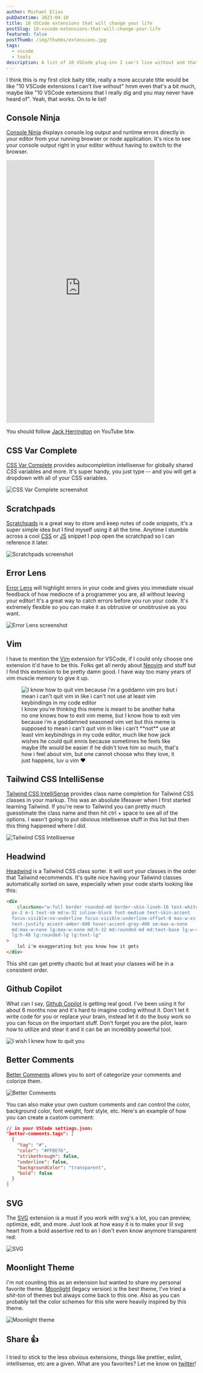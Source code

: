 ```yaml
---
author: Michael Elias
pubDatetime: 2023-04-10
title: 10 VSCode extensions that will change your life
postSlug: 10-vscode-extensions-that-will-change-your-life
featured: false
postThumb: /img/thumbs/extensions.jpg
tags:
  - vscode
  - tools
description: A list of 10 VSCode plug-ins I can't live without and that you may never heard of
---
```



I think this is my first click baity title, really a more accurate title would be like "10 VSCode extensions I can't live without" hmm even that's a bit much, maybe like "10 VSCode extensions that I really dig and you may never have heard of". Yeah, that works. On to le list!

## Console Ninja

[Console Ninja](https://marketplace.visualstudio.com/items?itemName=WallabyJs.console-ninja) displays console.log output and runtime errors directly in your editor from your running browser or node application. It's nice to see your console output right in your editor without having to switch to the browser.

<div class="embed-container rounded-md">
	<iframe
		width="392"
		height="696"
		src="https://www.youtube.com/embed/Z0Odn0pCf9w"
		title="Console Ninja is a Must Have VS Code Extension"
		class="rounded-md"
		frameborder="0"
		allow="accelerometer; autoplay; clipboard-write; encrypted-media; gyroscope; picture-in-picture; web-share"
		allowfullscreen
	></iframe>
</div>

You should follow [Jack Herrington](https://www.youtube.com/@jherr/) on YouTube btw.

## CSS Var Complete

[CSS Var Complete](https://marketplace.visualstudio.com/items?itemName=phoenisx.cssvar) provides autocompletion intellisense for globally shared <i><Tooltip client:visible content="*Cascading your Shitty Styles">CSS</Tooltip></i> variables and more. It's super handy, you just type -- and you will get a dropdown with all of your CSS variables.

<img
	src="/img/cssvarcomplete.jpg"
	alt="CSS Var Complete screenshot"
	class="rounded-md border border-skin-line"
/>

## Scratchpads

[Scratchpads](https://marketplace.visualstudio.com/items?itemName=buenon.scratchpads) is a great way to store and keep notes of code snippets, it's a super simple idea but I find myself using it all the time. Anytime I stumble across a cool [CSS](/tags/css) or [JS](/tags/javascript) snippet I pop open the scratchpad so I can reference it later.

<img
	src="/img/scratchpad_new.gif"
	alt="Scratchpads screenshot"
	class="rounded-md border border-skin-line"
/>

## Error Lens

[Error Lens](https://marketplace.visualstudio.com/items?itemName=usernamehw.errorlens) will highlight errors in your code and gives you immediate visual feedback of how mediocre of a programmer you are, all without leaving your editor! It's a great way to catch errors before you run your code. It's extremely flexible so you can make it as obtrusive or unobtrusive as you want.

<img
	src="/img/errorlens.png"
	alt="Error Lens screenshot"
	class="rounded-md border border-skin-line"
/>

## Vim

I have to mention the [Vim](https://marketplace.visualstudio.com/items?itemName=vscodevim.vim) extension for VSCode, if I could only choose one extension it'd have to be this. Folks get all nerdy about [Neovim](https://neovim.io/) and stuff but I find this extension to be pretty damn good. I have way too many years of vim muscle memory to give it up.

<figure>
	<img
		src="/img/quitvim.jpg"
		alt="I know how to quit vim because i'm a goddamn vim pro but i mean i can't quit vim in like i can't not use at least vim keybindings in my code editor"
		class="rounded-md border border-skin-line"
	/>
	<figcaption class="mt-2 text-xs">
		I know you're thinking this meme is meant to be another haha no one knows
		how to exit vim meme, but I know how to exit vim because i'm a goddamned
		seasoned vim vet but this meme is supposed to mean i can't quit vim in like
		i can't **not** use at least vim keybindings in my code editor, much like
		how jack wishes he could quit ennis because sometimes he feels like maybe
		life would be easier if he didn't love him so much, that's how i feel about
		vim, but one cannot choose who they love, it just happens, luv u vim ❤️
	</figcaption>
</figure>

## Tailwind CSS IntelliSense

[Tailwind CSS IntelliSense](https://marketplace.visualstudio.com/items?itemName=bradlc.vscode-tailwindcss) provides class name completion for Tailwind CSS classes in your markup. This was an absolute lifesaver when I first started learning Tailwind. If you're new to Tailwind you can pretty much guesstimate the class name and then hit ctrl + space to see all of the options. I wasn't going to put obvious intellisense stuff in this list but then this thing happened where I did.

<img
	src="/img/tailwindintelli.png"
	alt="Tailwind CSS Intellisense"
	class="rounded-md border border-skin-line"
/>

## Headwind

[Headwind](https://marketplace.visualstudio.com/items?itemName=heybourn.headwind) is a Tailwind CSS class sorter. It will sort your classes in the order that Tailwind recommends. It's quite nice having your Tailwind classes automatically sorted on save, especially when your code starts looking like this:

```html
<div
	className="w-full border rounded-md border-skin-lineh-16 text-white bg-black py-1 
  px-2 m-1 text-sm md:w-32 inline-block font-medium text-skin-accent 
  focus-visible:no-underline focus-visible:underline-offset-0 max-w-xs 
  text-justify accent-amber-600 hover:accent-gray-400 sm:max-w-none 
  md:max-w-none lg:max-w-none md:h-32 md:rounded-md md:text-base lg:w-48 
  lg:h-48 lg:rounded-lg lg:text-lg"
>
	lol i'm exaggerating but you know how it gets
</div>
```

This shit can get pretty chaotic but at least your classes will be in a consistent order.

## Github Copilot

What can I say, [Github Copilot](https://copilot.github.com/) is getting real good. I've been using it for about 6 months now and it's hard to imagine coding without it. Don't let it write code for you or replace your brain, instead let it do the busy work so you can focus on the important stuff. Don't forget you are the pilot, learn how to utilize and stear it and it can be an incredibly powerful tool.

<img
	src="/img/githubcopilot.jpg"
	alt="I wish I knew how to quit you"
	class="w-full rounded-md border border-skin-line"
/>

## Better Comments

[Better Comments](https://marketplace.visualstudio.com/items?itemName=aaron-bond.better-comments) allows you to sort of categorize your comments and colorize them.

<img
	src="/img/bettercomments.png"
	alt="Better Comments"
	class="w-full rounded-md border border-skin-line"
/>

You can also make your own custom comments and can control the color, background color, font weight, font style, etc. Here's an example of how you can create a custom comment:

```json
// in your VSCode settings.json:
"better-comments.tags": [
  {
    "tag": "#",
    "color": "#FFBE76",
    "strikethrough": false,
    "underline": false,
    "backgroundColor": "transparent",
    "bold": false
  }
]
```

## SVG

The [SVG](https://marketplace.visualstudio.com/items?itemName=jock.svg) extension is a must if you work with svg's a lot, you can preview, optimize, edit, and more. Just look at how easy it is to make your lil svg heart from a bold assertive red to an I don't even know anymore transparent red:

<img
	src="/img/svg.gif"
	alt="SVG"
	class="w-full rounded-md border border-skin-line"
/>

## Moonlight Theme

I'm not counting this as an extension but wanted to share my personal favorite theme. [Moonlight](_https://marketplace.visualstudio.com/items?itemName=atomiks.moonlight) (legacy version) is the best theme, I've tried a <i><Tooltip client:visible content="*A shit-ton is equivalent to 24 metric assloads.">shit-ton</Tooltip></i> of themes but always come back to this one. Also as you can probably tell the color schemes for this site were heavily inspired by this theme.

<img
	src="/img/moonlight.jpg"
	alt="Moonlight theme"
	class="rounded-md border border-skin-line"
/>

## Share 👍

I tried to stick to the less obvious extensions, things like prettier, eslint, intellisense, etc are a given. What are you favorites? Let me know on [twitter](https://twitter.com/mikowl)!
